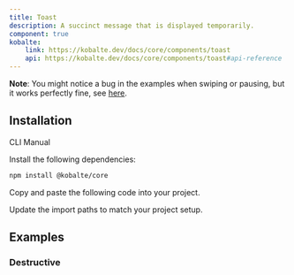 ```yaml
---
title: Toast
description: A succinct message that is displayed temporarily.
component: true
kobalte:
    link: https://kobalte.dev/docs/core/components/toast
    api: https://kobalte.dev/docs/core/components/toast#api-reference
---
```


<Alert>
<AlertDescription>

**Note**: You might notice a bug in the examples when swiping or pausing, but it works perfectly fine, see [here](https://stackblitz.com/edit/shadcn-solid-toast).

</AlertDescription>
</Alert>

<ComponentPreview name="toast-demo" />

## Installation

<Tabs defaultValue="manual">

<TabsList>
    <TabsTrigger value="cli" disabled>
        CLI
    </TabsTrigger>
    <TabsTrigger value="manual">Manual</TabsTrigger>
    <TabsIndicator class="bg-primary" />
</TabsList>

<TabsContent value="manual">

<Steps>

<Step>Install the following dependencies:</Step>

```bash
npm install @kobalte/core
```

<Step>Copy and paste the following code into your project.</Step>

<ComponentSource name="toast" />

<Step>Update the import paths to match your project setup.</Step>

</Steps>

</TabsContent>

</Tabs>

## Examples

### Destructive

<ComponentPreview name="toast-destructive" />
